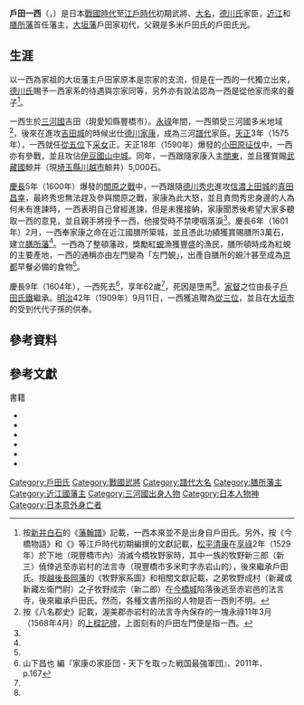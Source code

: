 {{Infobox officeholder 
| name= 戶田一西
| image= Toda Kazuaki.jpg
| caption=

| order=[[膳所藩|膳所藩]]藩主
| term_start=1601年
| term_end=1604年
| predecessor= {{small|新設}}
| successor= [[戶田氏鐵|戶田氏鐵]]

| order1={{link-ja|大津藩|大津藩}}藩主
| term_start1=1601年
| term_end1=1601年
| predecessor1= {{small|新設}}
| successor1= {{small|廢藩}}

| birth_date=1543年<br>（[[天文_(後奈良天皇)|天文]]12年）
| birth_place= 日本[[三河國|三河國]]吉田（現[[愛知縣|愛知縣]][[豐橋市|豐橋市]]）
| death_date={{death date and age|1604|8|20|1543}}<br>（[[慶長|慶長]]9年7月25日）
| death_place= 
| module  = {{日本武士|child=yes
|時代= [[戰國時代_(日本)|戰國時代]] - [[江戶時代|江戶時代]]初期
|改名= 政成
|别名= 左門、新次郎、十兵衛
|諡号= 
|神号= 
|戒名= 
|洗禮名= 
|墓所=  [[滋賀縣|滋賀縣]][[大津市|大津市]]丸之內町的緣心寺
|朝廷官位=  [[從五位|從五位]]下[[采女|采女]]正<br>追贈[[從三位|從三位]]
|幕府職位=  
|主君= [[德川家康|德川家康]]
|藩= [[近江國|近江]]{{Link-ja|大津藩|大津藩}}主→[[膳所藩|膳所藩]]主
|氏族= 多米{{Link-ja|戶田氏|戸田氏}}
|父= 戶田氏光
|母= 
|養父= 
|養母=
|兄弟= 
|姐妹= 
|正室=真木氏常之女
|側室= 
|子= [[戶田氏鐵|戶田氏鐵]]、戶田正直、[[戶田為春|戶田為春]]、{{Link-ja|戶田勝興|戸田勝興}}
|女= [[山口直友|山口直友]]正室、[[三宅康信|三宅康信]]正室、內藤正成室
|養子= 
|養女= 
 }}
}}
'''戶田一西'''（{{jpn|j=戸田 一西|hg=とだ かずあき|rm=Toda Kazuaki}}，{{bd|1543年||1604年|8月20日|catIdx=Toda Kazuaki}}）是日本[[戰國時代_(日本)|戰國時代]]至[[江戶時代|江戶時代]]初期武將、[[大名_(稱謂)|大名]]，[[德川氏|德川氏]]家臣，[[近江國|近江]]{{Link-ja|大津藩|大津藩}}和[[膳所藩|膳所藩]]首任藩主，[[大垣藩|大垣藩]]戶田家初代，父親是多米戶田氏的戶田氏光。

== 生涯 ==
以一西為家祖的大垣藩主戶田家原本是{{Link-ja|戶田氏|戸田氏}}宗家的支流，但是在一西的一代獨立出來，[[德川氏|德川氏]]賜予一西家系的待遇與宗家同等，另外亦有說法認為一西是從他家而來的養子<ref>按[[新井白石|新井白石]]的《[[藩翰譜|藩翰譜]]》記載，一西本來並不是出身自戶田氏。另外，按《今橋物語》和《{{Link-ja|牛窪密談記|牛窪密談記}}》等江戶時代初期編撰的文獻記載，[[松平清康|松平清康]]在[[享祿|享祿]]2年（1529年）於下地（現豐橋市內）消滅今橋牧野家時，其中一族的牧野新三郎（新三）僥倖逃至赤岩村的法言寺（現豐橋市多米町字赤岩山的{{Link-ja|赤岩寺|赤岩寺}}），後來繼承戶田氏。按[[越後長岡藩|越後長岡藩]]{{Link-ja|三河牧野氏|三河牧野氏|牧野家}}的《牧野家系圖》和相關文獻記載，{{Link-ja|牧野古白|牧野古白}}之弟牧野成村（新藏或新藏左衛門尉）之子牧野成宗（新二郎）在[[吉田城_(三河國)|今橋城]]陷落後逃至赤岩邑的法言寺，後來繼承戶田氏。然而，各種文書所指的人物是否一西則不明。</ref>。

一西生於[[三河國|三河國]]吉田（現愛知縣豐橋市）。[[永祿|永祿]]年間，一西領受三河國{{Link-ja|渥美郡|渥美郡}}多米地域<ref>按《八名郡史》記載，渥美郡赤岩村的法言寺內保存的一塊永祿11年3月（1568年4月）的[[上樑記牌|上樑記牌]]，上面刻有的戶田左門便是指一西。</ref>，後來在進攻[[吉田城_(三河國)|吉田城]]的時候出仕[[德川家康|德川家康]]，成為三河[[譜代|譜代]]家臣。[[天正_(日本)|天正]]3年（1575年），一西就任[[從五位|從五位]]下[[采女|采女]]正。天正18年（1590年）爆發的[[小田原征伐|小田原征伐]]中，一西亦有參戰，並且攻佔[[伊豆國|伊豆國]][[山中城|山中城]]。同年，一西跟隨家康入主[[關東地方|關東]]，並且獲賞賜[[武藏國|武藏國]]鯨井（現[[埼玉縣|埼玉縣]][[川越市|川越市]]鯨井）5,000石。

[[慶長|慶長]]5年（1600年）爆發的[[關原之戰|關原之戰]]中，一西跟隨[[德川秀忠|德川秀忠]]進攻[[信濃國|信濃]][[上田城|上田城]]的[[真田昌幸|真田昌幸]]，最終秀忠無法趕及參與關原之戰，家康為此大怒，並且責問秀忠身邊的人為何未有進諫時，一西表明自己曾經進諫，但是未獲接納，家康聞悉後希望大家多聽取一西的意見，並且親手將{{Link-ja|采配|采配}}授予一西，他接受時不禁哽咽落淚<ref name="山下p167"/>。慶長6年（1601年）2月，一西奉家康之命在近江國膳所築城，並且憑此功績獲賞賜膳所3萬石，建立[[膳所藩|膳所藩]]<ref name="山下p167"/>。一西為了整頓藩政，獎勵紅[[蜆|蜆]]漁獲豐盛的漁民，膳所頓時成為紅蜆的主要產地，一西的通稱亦由左門變為「左門蜆」，出產自膳所的蜆汁甚至成為[[京都|京都]]早餐必備的食物<ref name="山下p167"/>。

慶長9年（1604年），一西死去<ref name="山下p167">山下昌也 編『家康の家臣団 - 天下を取った戦国最強軍団』{{Link-ja|學研出版|学研パブリッシング|學研M文庫}}、2011年、p.167</ref>，享年62歲<ref name="山下p167"/>，死因是墮馬<ref name="山下p167"/>。[[家督|家督]]之位由長子[[戶田氏鐵|戶田氏鐵]]繼承。[[明治|明治]]42年（1909年）9月11日，一西獲追贈為[[從三位|從三位]]，並且在[[大垣市|大垣市]]的{{Link-ja|常葉神社|常葉神社}}受到代代子孫的供奉。

== 參考資料 ==
{{Reflist}}

== 參考文獻 ==
;書籍
* {{cite book |author={{Link-ja|山下昌也|山下昌也}} |script-title=ja:家康の家臣団 - 天下を取った戦国最強軍団 |publisher={{Link-ja|學研出版|学研パブリッシング|學研M文庫}} |year=2011 |isbn=9784059012726}}
* {{cite book |author={{Link-ja|高柳光壽|高柳光寿}} |script-title=ja:新訂[[寬政重修諸家譜|寬政重修諸家譜]]第十四 |publisher=續群書類從完成會 |year=1965 |isbn=9784797102185}}
* {{cite book |author=[[新井白石|新井白石]] |script-title=ja:新編藩翰譜第二巻 |publisher={{Link-ja|新人物往來社|新人物往来社}} |year=1977 |isbn=9784404008213}}
* {{cite book |author=豊橋市史編集委員会 |script-title=ja:豊橋市史 第1巻 - 原始・古代・中世編 |publisher=[[豐橋市|豐橋市]] |year=1973 |id={{ASIN|B000J9DEDM|country=jp}}}}
* {{cite book |author=久曾神昇和近藤恒次 |script-title=ja:近世三河地方文献集 |publisher={{Link-ja|國書刊行會|国書刊行会}} |year=1980 |isbn=978-4-336-01107-7}}
* {{cite book |author=鈴木宇良安 |editor=鈴木重安 |script-title=ja:八名郡誌 |publisher=臨泉書店 |year=1956 |id={{NCID|BN10890147}}}}

{{膳所藩主|戶田氏|初代|1601年 - 1604年}}
{{DEFAULTSORT:Toda Kazuaki}}
[[Category:戶田氏|Category:戶田氏]]
[[Category:戰國武將|Category:戰國武將]]
[[Category:譜代大名|Category:譜代大名]]
[[Category:膳所藩主|Category:膳所藩主]]
[[Category:近江國藩主|Category:近江國藩主]]
[[Category:三河國出身人物|Category:三河國出身人物]]
[[Category:日本人物神|Category:日本人物神]]
[[Category:日本意外身亡者|Category:日本意外身亡者]]